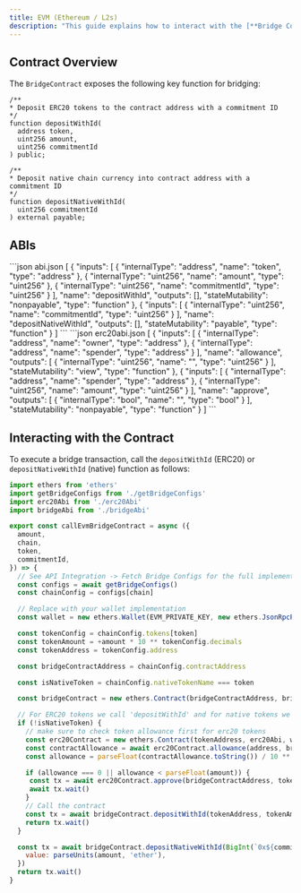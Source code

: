 ```yaml
---
title: EVM (Ethereum / L2s)
description: "This guide explains how to interact with the [**Bridge Contract**](https://github.com/rhinofi/contracts_public/blob/master/bridge-deposit/DVFDepositContract.sol) on EVM-compatible blockchains."
---
```


## **Contract Overview**

The `BridgeContract` exposes the following key function for bridging:

```solidity
/**
* Deposit ERC20 tokens to the contract address with a commitment ID
*/
function depositWithId(
  address token,
  uint256 amount,
  uint256 commitmentId
) public;

/**
* Deposit native chain currency into contract address with a commitment ID
*/
function depositNativeWithId(
  uint256 commitmentId
) external payable;
```

## ABIs
<AccordionGroup>
  <Accordion title="Bridge Contract ABI">
    ```json abi.json
    [
      {
        "inputs": [
          {
            "internalType": "address",
            "name": "token",
            "type": "address"
          },
          {
            "internalType": "uint256",
            "name": "amount",
            "type": "uint256"
          },
          {
            "internalType": "uint256",
            "name": "commitmentId",
            "type": "uint256"
          }
        ],
        "name": "depositWithId",
        "outputs": [],
        "stateMutability": "nonpayable",
        "type": "function"
      },
      {
        "inputs": [
          {
            "internalType": "uint256",
            "name": "commitmentId",
            "type": "uint256"
          }
        ],
        "name": "depositNativeWithId",
        "outputs": [],
        "stateMutability": "payable",
        "type": "function"
      }
    ]
    ```
  </Accordion>
  <Accordion title="ERC20 ABI">
    ```json erc20abi.json
    [
      {
        "inputs": [
          {
            "internalType": "address",
            "name": "owner",
            "type": "address"
          },
          {
            "internalType": "address",
            "name": "spender",
            "type": "address"
          }
        ],
        "name": "allowance",
        "outputs": [
          {
            "internalType": "uint256",
            "name": "",
            "type": "uint256"
          }
        ],
        "stateMutability": "view",
        "type": "function"
      },
      {
        "inputs": [
          {
            "internalType": "address",
            "name": "spender",
            "type": "address"
          },
          {
            "internalType": "uint256",
            "name": "amount",
            "type": "uint256"
          }
        ],
        "name": "approve",
        "outputs": [
          {
            "internalType": "bool",
            "name": "",
            "type": "bool"
          }
        ],
        "stateMutability": "nonpayable",
        "type": "function"
      }
    ]
    ```
  </Accordion>
</AccordionGroup>

## Interacting with the Contract
To execute a bridge transaction, call the `depositWithId` (ERC20) or `depositNativeWithId` (native) function as follows:

<CodeGroup>

```javascript ethers
import ethers from 'ethers'
import getBridgeConfigs from './getBridgeConfigs'
import erc20Abi from './erc20Abi'
import bridgeAbi from './bridgeAbi'

export const callEvmBridgeContract = async ({
  amount,
  chain,
  token,
  commitmentId,
}) => {
  // See API Integration -> Fetch Bridge Configs for the full implementation
  const configs = await getBridgeConfigs()
  const chainConfig = configs[chain]

  // Replace with your wallet implementation
  const wallet = new ethers.Wallet(EVM_PRIVATE_KEY, new ethers.JsonRpcProvider(chainConfig.rpc))

  const tokenConfig = chainConfig.tokens[token]
  const tokenAmount = +amount * 10 ** tokenConfig.decimals
  const tokenAddress = tokenConfig.address

  const bridgeContractAddress = chainConfig.contractAddress

  const isNativeToken = chainConfig.nativeTokenName === token

  const bridgeContract = new ethers.Contract(bridgeContractAddress, bridgeAbi, wallet)

  // For ERC20 tokens we call 'depositWithId' and for native tokens we call 'depositNativeWithId'
  if (!isNativeToken) {
    // make sure to check token allowance first for erc20 tokens
    const erc20Contract = new ethers.Contract(tokenAddress, erc20Abi, wallet)
    const contractAllowance = await erc20Contract.allowance(address, bridgeContractAddress)
    const allowance = parseFloat(contractAllowance.toString()) / 10 ** tokenConfig.decimals

    if (allowance === 0 || allowance < parseFloat(amount)) {
     const tx = await erc20Contract.approve(bridgeContractAddress, tokenAmount)
     await tx.wait()
    }
    // Call the contract
    const tx = await bridgeContract.depositWithId(tokenAddress, tokenAmount, BigInt(`0x${commitmentId}`))
    return tx.wait()
  }

  const tx = await bridgeContract.depositNativeWithId(BigInt(`0x${commitmentId}`), {
    value: parseUnits(amount, 'ether'),
  })
  return tx.wait()
}
```
</CodeGroup>
